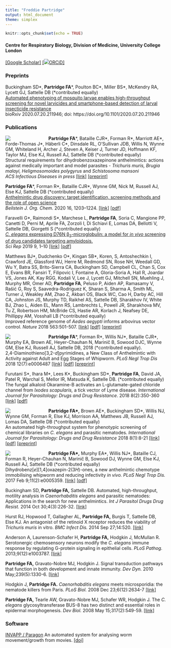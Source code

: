 ```yaml
---
title: "Freddie Partridge"
output: html_document
theme: simplex
---
```


```r
knitr::opts_chunk$set(echo = TRUE)
```
#### Centre for Respiratory Biology, Division of Medicine, University College London
[[Google Scholar]](https://scholar.google.co.uk/citations?user=u_hixhoAAAAJ)
[[![](images/ORCID-iD_icon-16x16.png)ORCiD]](https://orcid.org/0000-0001-6236-4297)

### Preprints

Buckingham SD\*, **Partridge FA**\*, Poulton BC\*, Miller BS\*, McKendry RA, Lycett GJ, Sattelle DB (\*contributed equally)  
[Automated phenotyping of mosquito larvae enables high-throughput screening for novel larvicides and smartphone-based detection of larval insecticide resistance](https://www.biorxiv.org/content/10.1101/2020.07.20.211946v1)  
bioRxiv 2020.07.20.211946; doi: https://doi.org/10.1101/2020.07.20.211946 

### Publications
<div class="well clearfix">
<div style="width:120px; float:left; padding-right:15px">![](images/Cover-design-ACS-ID.png)</div>
**Partridge FA**\*, Bataille CJR\*, Forman R\*, Marriott AE\*, Forde-Thomas J\*, Häberli C\*, Dinsdale RL, O'Sullivan JDB, Willis N, Wynne GM, Whiteland H, Archer J, Steven A,  Keiser J, Turner JD, Hoffmann KF, Taylor MJ, Else KJ, Russell AJ, Sattelle DB (\*contributed equally)  
Structural requirements for dihydrobenzoxazepinone anthelmintics: actions against medically important and model parasites - _Trichuris muris, Brugia malayi, Heligmosomoides polygyrus_ and _Schistosoma mansoni_  
_ACS Infectious Diseases in press_ [[link]](https://pubs.acs.org/doi/10.1021/acsinfecdis.1c00025)
[[preprint]](https://www.biorxiv.org/content/10.1101/2020.11.17.384933v2)
</div>


**Partridge FA**\*, Forman R\*, Bataille CJR\*, Wynne GM, Nick M, Russell AJ, Else KJ, Sattelle DB (\*contributed equally)  
[Anthelmintic drug discovery: target identification, screening methods and the role of open science](https://www.beilstein-journals.org/bjoc/articles/16/105)  
_Beilstein J. Org. Chem._ 2020 16, 1203–1224.
[[link]](https://www.beilstein-journals.org/bjoc/articles/16/105)
[[pdf]](pdfs/partridge2020bjoc.pdf)

Faravelli G\*, Raimondi S\*, Marchese L, **Partridge FA**, Soria C, Mangione PP, Canetti D, Perni M, Aprile FA, Zorzoli I, Di Schiavi E, Lomas DA, Bellotti V, Sattelle DB, Giorgetti S (\*contributed equally)  
[_C. elegans_ expressing D76N β~2~-microglobulin: a model for _in vivo_ screening of drug candidates targeting amyloidosis.](https://www.nature.com/articles/s41598-019-56498-5)  
_Sci Rep_ 2019 9, 1–10
[[link]](https://www.nature.com/articles/s41598-019-56498-5)
[[pdf]](pdfs/faravelli2019scirep.pdf)

Matthews BJ\*, Dudchenko O\*, Kingan SB\*, Koren,  S, Antoshechkin I, Crawford JE, Glassford WJ, Herre M, Redmond SN, Rose NH, Weedall GD, Wu Y, Batra SS, Brito-Sierra CA, Buckingham SD, Campbell CL, Chan S, Cox E, Evans BR, Fansiri T, Filipovic I, Fontaine A, Gloria-Soria A, Hall R, Joardar VS, Jones AK, Kay RGG, Kodali V, Lee J, Lycett GJ, Mitchell SN, Muehling J, Murphy MR, Omer AD, **Partridge FA**, Peluso P, Aiden AP, Ramasamy V, Rašić G, Roy S, Saavedra-Rodriguez K, Sharan S, Sharma A, Smith ML, Turner J, Weakley AM, Zhao Z, Akbari OS, Black WC, Cao H, Darby AC, Hill CA, Johnston JS, Murphy TD, Raikhel AS, Sattelle DB, Sharakhov IV, White BJ, Zhao L, Aiden EL, Mann RS, Lambrechts L, Powell JR, Sharakhova MV, Tu Z, Robertson HM, McBride CS, Hastie AR, Korlach J, Neafsey DE, Phillippy AM, Vosshall LB (\*contributed equally)  
Improved reference genome of _Aedes aegypti_ informs arbovirus vector control. _Nature_ 2018 563:501-507. 
[[link]](https://www.nature.com/articles/s41586-018-0692-z)
[[pdf]](pdfs/matthews2018nature.pdf)
[[preprint]](https://doi.org/10.1101/240747)

<div class="well clearfix">
<div style="width:120px; float:left; padding-right:15px">![](images/datp_s.png)</div>
**Partridge FA**\*, Forman R\*, Willis NJ\*, Bataille CJR\*, Murphy EA, Brown AE, Heyer-Chauhan N, Marinič B, Sowood DJC, Wynne GM, Else KJ, Russell AJ, Sattelle DB, 2018 (\*contributed equally).  
2,4-Diaminothieno[3,2-_d_]pyrimidines, a New Class of Anthelmintic with Activity against Adult and Egg Stages of Whipworm.  _PLoS Negl Trop Dis_ 2018 12(7):e0006487  [[link]](http://journals.plos.org/plosntds/article?id=10.1371/journal.pntd.0006487)
[[pdf]](pdfs/partridge2018plosntds.pdf)
[[preprint]](https://doi.org/10.1101/254037)
</div>

Furutani S\*, Ihara M\*, Lees K\*, Buckingham SD\*, **Partridge FA**, David JA, Patel R, Warchal S, Mellor IR, Matsuda K, Sattelle DB. (\*contributed equally)  
The fungal alkaloid Okaramine-B activates an L-glutamate-gated chloride channel from _Ixodes scapularis,_ a tick vector of Lyme disease. _International Journal for Parasitology: Drugs and Drug Resistance_. 2018 8(2):350-360 [[link]](https://doi.org/10.1016/j.ijpddr.2018.06.001) [[pdf]](pdfs/furutani2018ijpddr.pdf)

<div class="well clearfix">
<div style="width:120px; float:left; padding-right:15px">![](images/invapp-paragon_s.png)</div>
**Partridge FA\*,** Brown AE\*, Buckingham SD\*, Willis NJ, Wynne GM, Forman R, Else KJ, Morrison AA, Matthews JB, Russell AJ, Lomas DA, Sattelle DB (\*contributed equally)  
An automated high-throughput system for phenotypic screening of chemical libraries on _C. elegans_ and parasitic nematodes. _International Journal for Parasitology: Drugs and Drug Resistance_ 2018 8(1):8-21 [[link]](https://doi.org/10.1016/j.ijpddr.2017.11.004) [[pdf]](pdfs/partridge2018ijpddr.pdf)
[[preprint]](https://doi.org/10.1101/187427)
</div>
<div class="well clearfix">
<div style="width:120px; float:left; padding-right:15px">![](images/trichuris_s.jpg)</div>
**Partridge FA\*,** Murphy EA\*, Willis NJ\*, Bataille CJ, Forman R, Heyer-Chauhan N,
Marinič B, Sowood DJ, Wynne GM, Else KJ, Russell AJ, Sattelle DB (\*contributed equally)  
Dihydrobenz[_e_][1,4]oxazepin-2(3*H*)-ones, a new anthelmintic chemotype immobilising
whipworm and reducing infectivity _in vivo._
_PLoS Negl Trop Dis._ 2017 Feb
9;11(2):e0005359.
[[link]](http://dx.doi.org/10.1371/journal.pntd.0005359)
[[pdf]](pdfs/partridge2017plosntds.pdf)
</div>

Buckingham SD, **Partridge FA,** Sattelle DB. Automated, high-throughput, motility
analysis in _Caenorhabditis elegans_ and parasitic nematodes: Applications in the
search for new anthelmintics. _Int J Parasitol Drugs Drug Resist._ 2014 Oct
30;4(3):226-32.
[[link]](http://dx.doi.org/10.1016/j.ijpddr.2014.10.004)

Hurst RJ, Hopwood T, Gallagher AL, **Partridge FA,** Burgis T, Sattelle DB, Else
KJ. An antagonist of the retinoid X receptor reduces the viability of _Trichuris
muris_ in vitro. _BMC Infect Dis._ 2014 Sep 27;14:520.
[[link]](http://dx.doi.org/10.1186/1471-2334-14-520)

Anderson A, Laurenson-Schafer H, **Partridge FA,** Hodgkin J, McMullan R.
Serotonergic chemosensory neurons modify the _C. elegans_ immune response by
regulating G-protein signaling in epithelial cells. _PLoS Pathog._
2013;9(12):e1003787.
[[link]](http://dx.doi.org/10.1371/journal.ppat.1003787)

**Partridge FA,** Gravato-Nobre MJ, Hodgkin J. Signal transduction pathways that
function in both development and innate immunity. _Dev Dyn._ 2010
May;239(5):1330-6.
[[link]](http://dx.doi.org/10.1002/dvdy.22232)

Hodgkin J, **Partridge FA.** _Caenorhabditis elegans_ meets microsporidia: the
nematode killers from Paris. _PLoS Biol._ 2008 Dec 23;6(12):2634-7
[[link]](http://dx.doi.org/10.1371/journal.pbio.1000005)

**Partridge FA,** Tearle AW, Gravato-Nobre MJ, Schafer WR, Hodgkin J. The _C.
elegans_ glycosyltransferase BUS-8 has two distinct and essential roles in
epidermal morphogenesis. _Dev Biol._ 2008 May 15;317(2):549-59.
[[link]](http://dx.doi.org/10.1016/j.ydbio.2008.02.060)

### Software
[INVAPP / Paragon](https://github.com/fpartridge/invapp-paragon) 
An automated system for analysing worm movement/growth from movies. [[doi]](http://doi.org/10.5281/zenodo.1064045)

